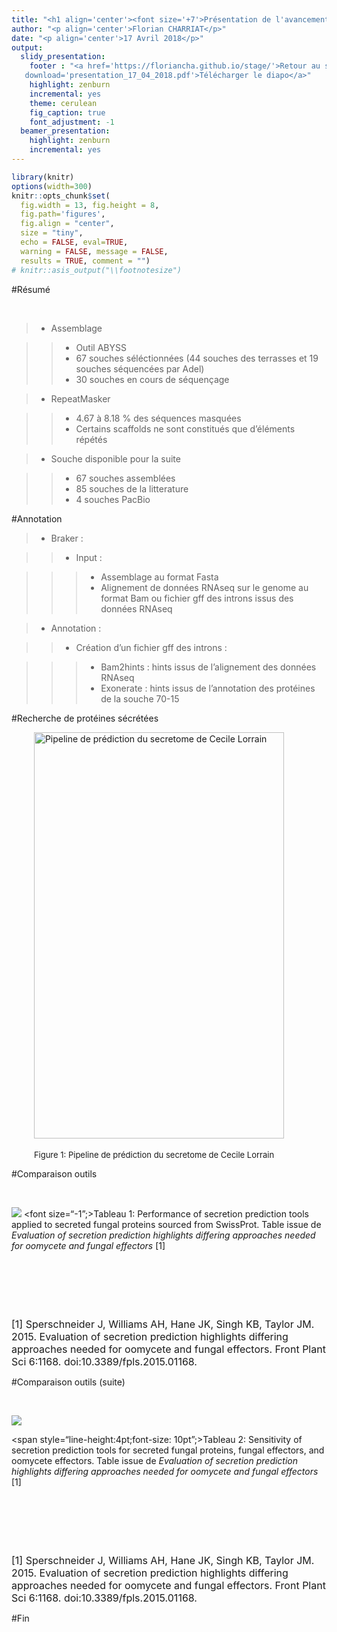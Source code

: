 ```yaml
---
title: "<h1 align='center'><font size='+7'>Présentation de l'avancement du projet</font></h1>" 
author: "<p align='center'>Florian CHARRIAT</p>"
date: "<p align='center'>17 Avril 2018</p>"
output:
  slidy_presentation:
    footer : "<a href='https://floriancha.github.io/stage/'>Retour au site</a> &nbsp; <a href='presentation_17_04_2018.pdf'
   download='presentation_17_04_2018.pdf'>Télécharger le diapo</a>"
    highlight: zenburn
    incremental: yes
    theme: cerulean
    fig_caption: true
    font_adjustment: -1
  beamer_presentation:
    highlight: zenburn
    incremental: yes
---
```



```r
library(knitr)
options(width=300)
knitr::opts_chunk$set(
  fig.width = 13, fig.height = 8, 
  fig.path='figures',
  fig.align = "center", 
  size = "tiny", 
  echo = FALSE, eval=TRUE, 
  warning = FALSE, message = FALSE, 
  results = TRUE, comment = "")
# knitr::asis_output("\\footnotesize")

```


#Résumé



&nbsp;

> - Assemblage

>> - Outil ABYSS
>> - 67 souches séléctionnées (44 souches des terrasses et 19 souches séquencées par Adel)
>> - 30 souches en cours de séquençage

> - RepeatMasker

>> - 4.67 à 8.18 % des séquences  masquées
>> - Certains scaffolds ne sont constitués que d’éléments répétés


> - Souche disponible pour la suite

>> - 67 souches assemblées
>> - 85 souches de la litterature
>> - 4 souches PacBio

#Annotation
&nbsp;

> - Braker :

>> - Input :

>>> -  Assemblage au format Fasta
>>> - Alignement de données RNAseq sur le genome au format Bam ou fichier gff des introns issus des données RNAseq

> - Annotation :

>> - Création d'un fichier gff des introns :

>>> - Bam2hints :  hints issus de l'alignement des données RNAseq
>>> - Exonerate : hints issus de l'annotation des protéines de la souche 70-15 

#Recherche de protéines sécrétées

&emsp; &emsp; <img src="schemaCecile.png" width="400" height="650" alt="Pipeline de prédiction du secretome de Cecile Lorrain">

&emsp; &emsp; <font size="-1">Figure 1: Pipeline de prédiction du secretome de Cecile Lorrain </font> 


#Comparaison outils

&nbsp;

![](tableComparaisonTools.png)
<font size="-1";>Tableau 1: Performance of secretion prediction tools applied to secreted fungal proteins sourced from SwissProt. Table issue de <span>*Evaluation of secretion prediction highlights differing approaches needed for oomycete and fungal effectors*</span> [1] </font> 

&nbsp;

&nbsp;

&nbsp;

<font size="3">[1] Sperschneider J, Williams AH, Hane JK, Singh KB, Taylor JM. 2015. Evaluation of secretion prediction highlights differing approaches needed for oomycete and fungal effectors. Front Plant Sci 6:1168. doi:10.3389/fpls.2015.01168. </font> 

#Comparaison outils (suite)

&nbsp;

![](OutilsvsEffecteur.png)


<span style="line-height:4pt;font-size: 10pt";>Tableau 2: Sensitivity of secretion prediction tools for secreted fungal proteins, fungal effectors, and oomycete effectors. Table issue de *Evaluation of secretion prediction highlights differing approaches needed for oomycete and fungal effectors* [1]</span>

&nbsp;

&nbsp;

&nbsp;

<font size="3">[1] Sperschneider J, Williams AH, Hane JK, Singh KB, Taylor JM. 2015. Evaluation of secretion prediction highlights differing approaches needed for oomycete and fungal effectors. Front Plant Sci 6:1168. doi:10.3389/fpls.2015.01168. </font> 



#Fin












